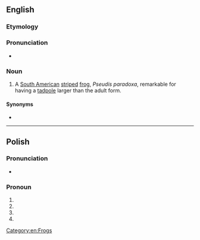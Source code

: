 ==English==

===Etymology===
{{rfe|lang=en}}

===Pronunciation===
* {{IPA|/ˈd͡ʒeɪki/|lang=en}}

===Noun===
{{en-noun}}

# A [[South America]]n [[stripe]]d [[frog]], ''Pseudis paradoxa'', remarkable for having a [[tadpole]] larger than the adult form.

====Synonyms====
* {{l|en|paradoxical frog}}

{{Webster 1913}}

[[Category:en:Frogs]]

----

==Polish==

===Pronunciation===
* {{pl-IPA}}

===Pronoun===
{{head|pl|pronoun form}}

# {{inflection of|lang=pl|jaki||n|nom|s}}
# {{inflection of|lang=pl|jaki||n|acc|s}}
# {{inflection of|lang=pl|jaki||nonvirile|nom|p}}
# {{inflection of|lang=pl|jaki||nonvirile|acc|p}}